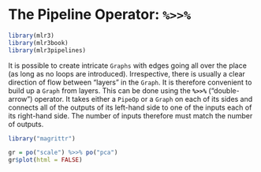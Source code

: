 # The Pipeline Operator: `%>>%` {#pipe-operator}

```r
library(mlr3)
library(mlr3book)
library(mlr3pipelines)
```

It is possible to create intricate `Graphs` with edges going all over the place (as long as no loops are introduced).
Irrespective, there is usually a clear direction of flow between "layers" in the `Graph`.
It is therefore convenient to build up a `Graph` from layers.
This can be done using the **`%>>%`** ("double-arrow") operator.
It takes either a `PipeOp` or a `Graph` on each of its sides and connects all of the outputs of its left-hand side to one of the inputs each of its right-hand side.
The number of inputs therefore must match the number of outputs.

```r
library("magrittr")

gr = po("scale") %>>% po("pca")
gr$plot(html = FALSE)
```
